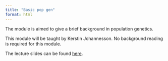 ```yaml
---
title: "Basic pop gen"
format: html
---
```


The module is aimed to give a brief background in population genetics.

This module will be taught by Kerstin Johannesson. No background reading is required for this module.

The lecture slides can be found [here](./pdfs/Popgenintro_seascape%20course.pdf).

